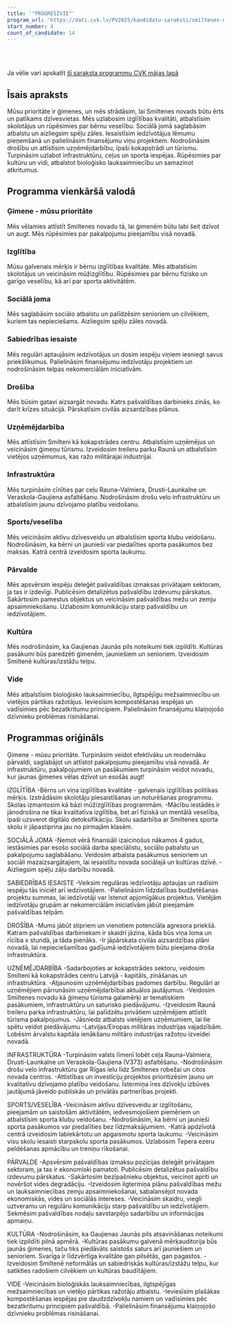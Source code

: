 ```yaml
---
title: '"PROGRESĪVIE"'
program_url: 'https://dati.cvk.lv/PV2025/kandidatu-saraksti/smiltenes-novads/progresivie'
start_number: 4
count_of_candidate: 14
---
```



<Badge text="Ģimenes atbalsts" variant="note" size="small" /> <Badge text="Kvalitatīva izglītība" variant="note" size="small" /> <Badge text="Sociālā drošība" variant="note" size="small" /> <Badge text="Uzņēmējdarbības attīstība" variant="note" size="small" /> <Badge text="Droša infrastruktūra" variant="note" size="small" />

<br/><br/> 

<Card title='Šis ir mākslīga intelekta ģenerēts apraksts' icon='starlight'>
    Ja vēlie vari apskatīt <a href={frontmatter.program_url} target='_blank'>šī saraksta programmu CVK mājas lapā</a>
    </Card>

## Īsais apraksts

Mūsu prioritāte ir ģimenes, un mēs strādāsim, lai Smiltenes novads būtu ērts un patīkams dzīvesvietas. Mēs uzlabosim izglītības kvalitāti, atbalstīsim skolotājus un rūpēsimies par bērnu veselību. Sociālā jomā saglabāsim atbalstu un aizliegsim spēļu zāles. Iesaistīsim iedzīvotājus lēmumu pieņemšanā un palielināsim finansējumu viņu projektiem. Nodrošināsim drošību un attīstīsim uzņēmējdarbību, īpaši kokapstrādi un tūrismu. Turpināsim uzlabot infrastruktūru, ceļus un sporta iespējas. Rūpēsimies par kultūru un vidi, atbalstot bioloģisko lauksaimniecību un samazinot atkritumus.

## Programma vienkāršā valodā

### Ģimene - mūsu prioritāte

Mēs vēlamies attīstīt Smiltenes novadu tā, lai ģimenēm būtu labi šeit dzīvot un augt. Mēs rūpēsimies par pakalpojumu pieejamību visā novadā.

### Izglītība

Mūsu galvenais mērķis ir bērnu izglītības kvalitāte. Mēs atbalstīsim skolotājus un veicināsim mūžizglītību. Rūpēsimies par bērnu fizisko un garīgo veselību, kā arī par sporta aktivitātēm.

### Sociālā joma

Mēs saglabāsim sociālo atbalstu un palīdzēsim senioriem un cilvēkiem, kuriem tas nepieciešams. Aizliegsim spēļu zāles novadā.

### Sabiedrības iesaiste

Mēs regulāri aptaujāsim iedzīvotājus un dosim iespēju viņiem iesniegt savus priekšlikumus. Palielināsim finansējumu iedzīvotāju projektiem un nodrošināsim telpas nekomerciālām iniciatīvām.

### Drošība

Mēs būsim gatavi aizsargāt novadu. Katrs pašvaldības darbinieks zinās, ko darīt krīzes situācijā. Pārskatīsim civilās aizsardzības plānus.

### Uzņēmējdarbība

Mēs attīstīsim Smilteni kā kokapstrādes centru. Atbalstīsim uzņēmējus un veicināsim ģimeņu tūrismu. Izveidosim treileru parku Raunā un atbalstīsim vietējos uzņēmumus, kas ražo militārajai industrijai.

### Infrastruktūra

Mēs turpināsim cīnīties par ceļu Rauna–Valmiera, Drusti-Launkalne un Veraskola-Gaujiena asfaltēšanu. Nodrošināsim drošu velo infrastruktūru un atbalstīsim jaunu dzīvojamo platību veidošanu.

### Sports/veselība

Mēs veicināsim aktīvu dzīvesveidu un atbalstīsim sporta klubu veidošanu. Nodrošināsim, ka bērni un jaunieši var piedalīties sporta pasākumos bez maksas. Katrā centrā izveidosim sporta laukumu.

### Pārvalde

Mēs apsvērsim iespēju deleģēt pašvaldības izmaksas privātajam sektoram, ja tas ir izdevīgi. Publicēsim detalizētus pašvaldību izdevumu pārskatus. Sakārtosim pamestus objektus un veicināsim pašvaldības mežu un zemju apsaimniekošanu. Uzlabosim komunikāciju starp pašvaldību un iedzīvotājiem.

### Kultūra

Mēs nodrošināsim, ka Gaujienas Jaunās pils noteikumi tiek izpildīti. Kultūras pasākumi būs paredzēti ģimenēm, jauniešiem un senioriem. Izveidosim Smiltenē kultūras/izstāžu telpu.

### Vide

Mēs atbalstīsim bioloģisko lauksaimniecību, ilgtspējīgu mežsaimniecību un vietējos pārtikas ražotājus. Ieviesīsim kompostēšanas iespējas un vadīsimies pēc bezatkritumu principiem. Palielināsim finansējumu klaiņojošo dzīvnieku problēmas risināšanai.

## Programmas oriģināls

Ģimene - mūsu prioritāte.
Turpināsim veidot efektīvāku un modernāku pārvaldi, saglabājot un attīstot pakalpojumu pieejamību visā novadā. Ar infrastruktūru, pakalpojumiem un pasākumiem turpināsim veidot novadu, kur jaunas ģimenes vēlas dzīvot un esošās augt!

IZGLĪTĪBA
-Bērns un viņa izglītības kvalitāte - galvenais izglītības politikas mērķis.
Izstrādāsim skolotāju piesaistīšanas un noturēšanas programmu. Skolas izmantosim kā bāzi mūžizglītības programmām.
-Mācību iestādēs ir jānodrošina ne tikai kvalitatīva izglītība, bet arī fiziskā un mentālā veselība, īpaši uzsverot digitālo detoksifikāciju. Skolu sadarbība ar Smiltenes sporta skolu ir jāpastiprina jau no pirmajām klasēm.

SOCIĀLĀ JOMA
-Ņemot vērā finansiāli izaicinošus nākamos 4 gadus, iestāsimies par esošo sociālā darba speciālistu, sociālo pabalstu un pakalpojumu saglabāšanu. Veidosim atbalsta pasākumus senioriem un sociāli mazaizsargātajiem, lai iesaistītu novada sociālajā un kultūras dzīvē.
-Aizliegsim spēļu zāļu darbību novadā.

SABIEDRĪBAS IESAISTE
-Veiksim regulāras iedzīvotāju aptaujas un radīsim iespēju tās iniciēt arī iedzīvotājiem.
-Palielināsim līdzdalības budžetēšanas projektu summas, lai iedzīvotāji var īstenot apjomīgākus projektus. Vietējām iedzīvotāju grupām ar nekomerciālām iniciatīvām jābūt pieejamām pašvaldības telpām.


DROŠĪBA
-Mums jābūt stipriem un vienotiem potenciāla agresora priekšā. Katram pašvaldības darbiniekam ir skaidri jāzina, kāda būs viņa loma un rīcība x stundā, ja tāda pienāks.
-Ir jāpārskata civilās aizsardzības plāni novadā, lai nepieciešamības gadījumā iedzīvotājiem būtu pieejama droša infrastruktūra.


UZŅĒMĒJDARBĪBA
-Sadarbojoties ar kokapstrādes sektoru, veidosim Smilteni kā kokapstrādes centru Latvijā - kapitāls, zināšanas un infrastruktūra.
-Atjaunosim uzņēmējdarbības padomes darbību. Regulāri ar uzņēmējiem pārrunāsim uzņēmējdarbībai aktuālos jautājumus.
-Veidosim Smiltenes novadu kā ģimeņu tūrisma galamērķi ar tematiskiem pasākumiem, infrastruktūru un saturisko piedāvājumu.
-Izveidosim Raunā treileru parka infrastruktūru, lai palīdzētu privātiem uzņēmējiem attīstīt tūrisma pakalpojumus.
-Jāsniedz atbalsts vietējiem uzņēmumiem, lai tie spētu veidot piedāvājumu -Latvijas/Eiropas militāras industrijas vajadzībām. Lobēsim ārvalstu kapitāla ienākšanu militāro industrijas ražotņu izveidei novadā.


INFRASTRUKTŪRA
-Turpināsim valsts līmenī lobēt ceļa Rauna–Valmiera, Drusti-Launkalne un Veraskola-Gaujiena (V373) asfaltēšanu.
-Nodrošināsim drošu velo infrastruktūru gar Rīgas ielu līdz Smiltenes robežai un citos novada centros.
-Attīstības un investīciju projektos prioritizēsim jaunu un kvalitatīvu dzīvojamo platību veidošanu. Īstermiņa īres dzīvokļu izbūves jautājumā jāveido publiskās un privātās partnerības projekti.


SPORTS/VESELĪBA
-Veicināsim aktīvu dzīvesveidu ar izglītošanu, pieejamām un saistošām aktivitātēm, iedvesmojošiem piemēriem un atbalstīsim sporta klubu veidošanu.
-Nodrošināsim, ka bērni un jaunieši sporta pasākumos var piedalīties bez līdzmaksājumiem.
-Katrā apdzīvotā centrā izveidosim labiekārtotu un apgaismotu sporta laukumu.
-Veicināsim visu skolu iesaisti starpskolu sporta pasākumos. Uzlabosim Tepera ezeru peldēšanas apmācību un treniņu rīkošanai.


PĀRVALDE
-Apsvērsim pašvaldības izmaksu pozīcijas deleģēt privātajam sektoram, ja tas ir ekonomiski pamatoti. Publicēsim detalizētus pašvaldību izdevumu pārskatus.
-Sakārtosim bezīpašnieku objektus, veicinot apriti un novēršot vides degradāciju. -Izveidosim ilgtermiņa plānu pašvaldības mežu un lauksaimniecības zemju apsaimniekošanai, sabalansējot novada ekonomiskās, vides un sociālās intereses.
-Veicināsim skaidru, viegli uztveramu un regulāru komunikāciju starp pašvaldību un iedzīvotājiem. Sekmēsim pašvaldības nodaļu savstarpējo sadarbību un informācijas apmaiņu.


KULTŪRA
-Nodrošināsim, ka Gaujienas Jaunās pils atsavināšanas noteikumi tiek izpildīti pilnā apmērā.
-Kultūras pasākumu galvenā mērķauditorija būs jaunās ģimenes, taču tiks piedāvāts saistošs saturs arī jauniešiem un senioriem. Svarīga ir līdzvērtīga kvalitāte gan pilsētās, gan pagastos.
-Izveidosim Smiltenē neformālās un sabiedriskās kultūras/izstāžu telpu, kur satikties radošiem cilvēkiem un kultūras baudītājiem.


VIDE
-Veicināsim bioloģiskās lauksaimniecības, ilgtspējīgas mežsaimniecības un vietējo pārtikas ražotāju atbalstu.
-Ieviesīsim plašākas kompostēšanas iespējas pie daudzdzīvokļu namiem un vadīsimies pēc bezatkritumu principiem pašvaldībā.
-Palielināsim finansējumu klaiņojošo dzīvnieku problēmas risināšanai.
